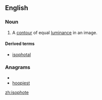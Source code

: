 ==English==

===Noun===
{{en-noun}}

# A [[contour]] of equal [[luminance]] in an image.

====Derived terms====
*[[isophotal]]

===Anagrams===
* {{alphagram|ehioopst}}
* [[hoopiest#English|hoopiest]]

[[zh:isophote]]